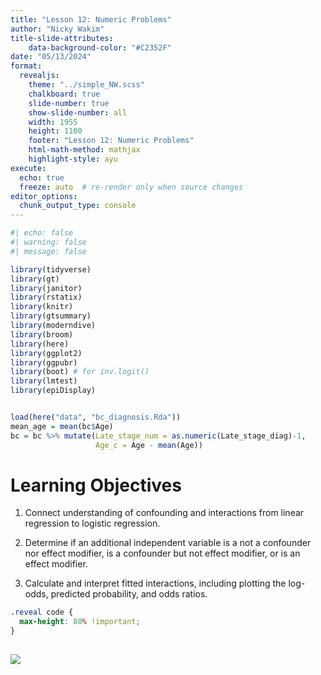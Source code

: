 ```yaml
---
title: "Lesson 12: Numeric Problems"
author: "Nicky Wakim"
title-slide-attributes:
    data-background-color: "#C2352F"
date: "05/13/2024"
format: 
  revealjs:
    theme: "../simple_NW.scss"
    chalkboard: true
    slide-number: true
    show-slide-number: all
    width: 1955
    height: 1100
    footer: "Lesson 12: Numeric Problems"
    html-math-method: mathjax
    highlight-style: ayu
execute:
  echo: true
  freeze: auto  # re-render only when source changes
editor_options: 
  chunk_output_type: console
---
```


```r
#| echo: false
#| warning: false
#| message: false

library(tidyverse)
library(gt)
library(janitor)
library(rstatix)
library(knitr)
library(gtsummary)
library(moderndive)
library(broom) 
library(here) 
library(ggplot2)
library(ggpubr)
library(boot) # for inv.logit()
library(lmtest)
library(epiDisplay)


load(here("data", "bc_diagnosis.Rda"))
mean_age = mean(bc$Age)
bc = bc %>% mutate(Late_stage_num = as.numeric(Late_stage_diag)-1, 
                   Age_c = Age - mean(Age))
```

# Learning Objectives

1.  Connect understanding of confounding and interactions from linear regression to logistic regression.

2.  Determine if an additional independent variable is a not a confounder nor effect modifier, is a confounder but not effect modifier, or is an effect modifier.

3.  Calculate and interpret fitted interactions, including plotting the log-odds, predicted probability, and odds ratios.

```css
.reveal code {
  max-height: 80% !important;
}
```

## 

![](images/success_model.png){fig-align="center"}

## 
